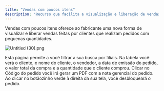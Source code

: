 ```yaml
---
title: "Vendas com poucos itens"
description: "Recurso que facilita a visualização e liberação de vendas com poucas peças por cliente."
---
```


Vendas com poucos itens oferece ao fabricante uma nova forma de visualizar e liberar vendas feitas por clientes que realizam pedidos com pequenas quantidades.

![Untitled (30).png](/images/Untitled\(30\).png)

Esta página permite a você filtrar a sua busca por filiais. Na tabela você verá o cliente, o nome do cliente, o vendedor, a data de emissão do pedido, o valor total da compra e a quantidade que o cliente comprou. Clicar no Código do pedido você irá gerar um PDF com a nota gerencial do pedido. Ao clicar no botãozinho verde à direita da sua tela, você desbloqueará o pedido.